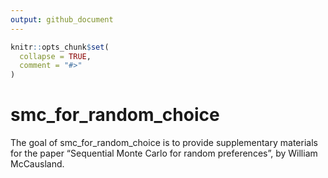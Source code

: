 ```yaml
---
output: github_document
---
```


<!-- README.md is generated from README.Rmd. Please edit that file -->

```r
knitr::opts_chunk$set(
  collapse = TRUE,
  comment = "#>"
)
```

# smc_for_random_choice

<!-- badges: start -->
<!-- badges: end -->

The goal of smc_for_random_choice is to provide supplementary materials for the
paper "Sequential Monte Carlo for random preferences", by William McCausland.


